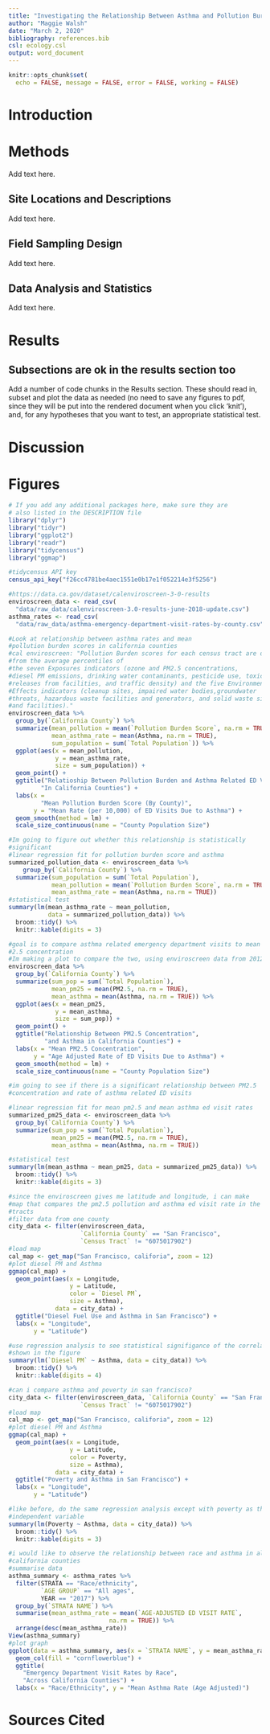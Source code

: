 ```yaml
---
title: "Investigating the Relationship Between Asthma and Pollution Burden in California to Understand the Role of Race and Economic Status as Social Determinants of Health"
author: "Maggie Walsh"
date: "March 2, 2020"
bibliography: references.bib
csl: ecology.csl
output: word_document
---
```


```r
knitr::opts_chunk$set(
  echo = FALSE, message = FALSE, error = FALSE, working = FALSE)
```

# Introduction



# Methods

Add text here.

## Site Locations and Descriptions

Add text here.

## Field Sampling Design

Add text here.

## Data Analysis and Statistics

Add text here.

# Results

## Subsections are ok in the results section too

Add a number of code chunks in the Results section. These should read in, subset and plot the data as needed (no need to save any figures to pdf, since they will be put into the rendered document when you click 'knit'), and, for any hypotheses that you want to test, an appropriate statistical test. 



# Discussion


# Figures
```r
# If you add any additional packages here, make sure they are
# also listed in the DESCRIPTION file
library("dplyr")
library("tidyr")
library("ggplot2")
library("readr")
library("tidycensus")
library("ggmap")

#tidycensus API key
census_api_key("f26cc4781be4aec1551e0b17e1f052214e3f5256")
```

```r
#https://data.ca.gov/dataset/calenviroscreen-3-0-results
enviroscreen_data <- read_csv(
  "data/raw_data/calenviroscreen-3.0-results-june-2018-update.csv")
asthma_rates <- read_csv(
  "data/raw_data/asthma-emergency-department-visit-rates-by-county.csv")
```
```r
#Look at relationship between asthma rates and mean
#pollution burden scores in california counties
#cal enviroscreen: "Pollution Burden scores for each census tract are derived
#from the average percentiles of
#the seven Exposures indicators (ozone and PM2.5 concentrations,
#diesel PM emissions, drinking water contaminants, pesticide use, toxic
#releases from facilities, and traffic density) and the five Environmental
#Effects indicators (cleanup sites, impaired water bodies,groundwater
#threats, hazardous waste facilities and generators, and solid waste sites
#and facilities)."
enviroscreen_data %>%
  group_by(`California County`) %>%
  summarize(mean_pollution = mean(`Pollution Burden Score`, na.rm = TRUE),
            mean_asthma_rate = mean(Asthma, na.rm = TRUE),
            sum_population = sum(`Total Population`)) %>%
  ggplot(aes(x = mean_pollution,
             y = mean_asthma_rate,
             size = sum_population)) +
  geom_point() +
  ggtitle("Relatioship Between Pollution Burden and Asthma Related ED Visits",
         "In California Counties") +
  labs(x =
         "Mean Pollution Burden Score (By County)",
       y = "Mean Rate (per 10,000) of ED Visits Due to Asthma") +
  geom_smooth(method = lm) +
  scale_size_continuous(name = "County Population Size")
```

```r
#Im going to figure out whether this relationship is statistically
#significant
#linear regression fit for pollution burden score and asthma
summarized_pollution_data <- enviroscreen_data %>%
    group_by(`California County`) %>%
  summarize(sum_population = sum(`Total Population`),
            mean_pollution = mean(`Pollution Burden Score`, na.rm = TRUE),
            mean_asthma_rate = mean(Asthma, na.rm = TRUE))
#statistical test
summary(lm(mean_asthma_rate ~ mean_pollution,
           data = summarized_pollution_data)) %>%
  broom::tidy() %>%
  knitr::kable(digits = 3)
```

```r
#goal is to compare asthma related emergency department visits to mean PM
#2.5 concentration
#Im making a plot to compare the two, using enviroscreen data from 2012-2014
enviroscreen_data %>%
  group_by(`California County`) %>%
  summarize(sum_pop = sum(`Total Population`),
            mean_pm25 = mean(PM2.5, na.rm = TRUE),
            mean_asthma = mean(Asthma, na.rm = TRUE)) %>%
  ggplot(aes(x = mean_pm25,
             y = mean_asthma,
             size = sum_pop)) +
  geom_point() +
  ggtitle("Relationship Between PM2.5 Concentration",
          "and Asthma in California Counties") +
  labs(x = "Mean PM2.5 Concentration",
       y = "Age Adjusted Rate of ED Visits Due to Asthma") +
  geom_smooth(method = lm) +
  scale_size_continuous(name = "County Population Size")
```

```r
#im going to see if there is a significant relationship between PM2.5
#concentration and rate of asthma related ED visits

#linear regression fit for mean pm2.5 and mean asthma ed visit rates
summarized_pm25_data <- enviroscreen_data %>%
  group_by(`California County`) %>%
  summarize(sum_pop = sum(`Total Population`),
            mean_pm25 = mean(PM2.5, na.rm = TRUE),
            mean_asthma = mean(Asthma, na.rm = TRUE))

#statistical test
summary(lm(mean_asthma ~ mean_pm25, data = summarized_pm25_data)) %>%
  broom::tidy() %>%
  knitr::kable(digits = 3)
```

```r
#since the enviroscreen gives me latitude and longitude, i can make
#map that compares the pm2.5 pollution and asthma ed visit rate in the cesus
#tracts
#filter data from one county
city_data <- filter(enviroscreen_data,
                    `California County` == "San Francisco",
                    `Census Tract` != "6075017902")
#load map
cal_map <- get_map("San Francisco, califoria", zoom = 12)
#plot diesel PM and Asthma
ggmap(cal_map) +
  geom_point(aes(x = Longitude,
                 y = Latitude,
                 color = `Diesel PM`,
                 size = Asthma),
             data = city_data) +
  ggtitle("Diesel Fuel Use and Asthma in San Francisco") +
  labs(x = "Longitude",
       y = "Latitude")
```

```r
#use regression analysis to see statistical signifigance of the correlation
#shown in the figure
summary(lm(`Diesel PM` ~ Asthma, data = city_data)) %>%
  broom::tidy() %>%
  knitr::kable(digits = 4)
```


```r
#can i compare asthma and poverty in san francisco?
city_data <- filter(enviroscreen_data, `California County` == "San Francisco",
                    `Census Tract` != "6075017902")
#load map
cal_map <- get_map("San Francisco, califoria", zoom = 12)
#plot diesel PM and Asthma
ggmap(cal_map) +
  geom_point(aes(x = Longitude,
                 y = Latitude,
                 color = Poverty,
                 size = Asthma),
             data = city_data) +
  ggtitle("Poverty and Asthma in San Francisco") +
  labs(x = "Longitude",
       y = "Latitude")
```

```r
#like before, do the same regression analysis except with poverty as the
#independent variable
summary(lm(Poverty ~ Asthma, data = city_data)) %>%
  broom::tidy() %>%
  knitr::kable(digits = 3)
```

```r
#i would like to observe the relationship between race and asthma in all of the
#california counties
#summarise data
asthma_summary <- asthma_rates %>%
  filter(STRATA == "Race/ethnicity",
         `AGE GROUP` == "All ages",
         YEAR == "2017") %>%
  group_by(`STRATA NAME`) %>%
  summarise(mean_asthma_rate = mean(`AGE-ADJUSTED ED VISIT RATE`,
                            na.rm = TRUE)) %>%
  arrange(desc(mean_asthma_rate))
View(asthma_summary)
#plot graph
ggplot(data = asthma_summary, aes(x = `STRATA NAME`, y = mean_asthma_rate)) +
  geom_col(fill = "cornflowerblue") +
  ggtitle(
    "Emergency Department Visit Rates by Race",
    "Across California Counties") +
  labs(x = "Race/Ethnicity", y = "Mean Asthma Rate (Age Adjusted)")
```

# Sources Cited


